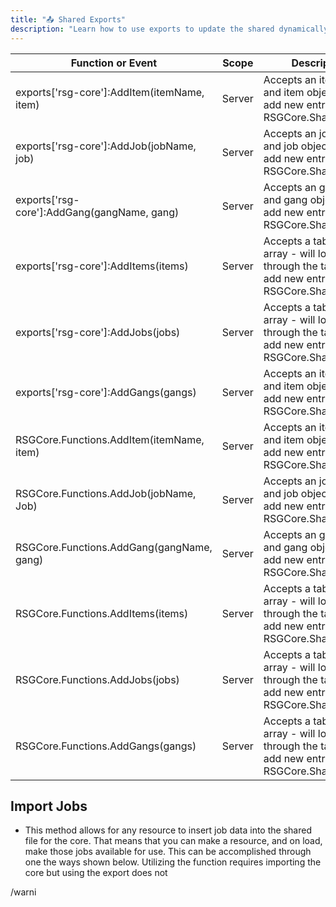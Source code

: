 ```yaml
---
title: "📤 Shared Exports"
description: "Learn how to use exports to update the shared dynamically!"
---
```




| **Function or Event**                        | **Scope** | **Description**                                                                                    | **returns**                |
| -------------------------------------------- | --------- | -------------------------------------------------------------------------------------------------- | -------------------------- |
| exports\['rsg-core']:AddItem(itemName, item) | Server    | Accepts an item name and item object - will add new entry to RSGCore.Shared.Items                  | boolean, string            |
| exports\['rsg-core']:AddJob(jobName, job)    | Server    | Accepts an job name and job object - will add new entry to RSGCore.Shared.Jobs                     | boolean, string            |
| exports\['rsg-core']:AddGang(gangName, gang) | Server    | Accepts an gang name and gang object - will add new entry to RSGCore.Shared.Gangs                  | boolean, string            |
| exports\['rsg-core']:AddItems(items)         | Server    | Accepts a table or array - will loop through the table and add new entries to RSGCore.Shared.Items | boolean, string, errorItem |
| exports\['rsg-core']:AddJobs(jobs)           | Server    | Accepts a table or array - will loop through the table and add new entries to RSGCore.Shared.Jobs  | boolean, string, errorItem |
| exports\['rsg-core']:AddGangs(gangs)         | Server    | Accepts an item name and item object - will add new entry to RSGCore.Shared.Items                  | boolean, string, errorItem |
| RSGCore.Functions.AddItem(itemName, item)    | Server    | Accepts an item name and item object - will add new entry to RSGCore.Shared.Items                  | boolean, string            |
| RSGCore.Functions.AddJob(jobName, Job)       | Server    | Accepts an job name and job object - will add new entry to RSGCore.Shared.Jobs                     | boolean, string            |
| RSGCore.Functions.AddGang(gangName, gang)    | Server    | Accepts an gang name and gang object - will add new entry to RSGCore.Shared.Gangs                  | boolean, string            |
| RSGCore.Functions.AddItems(items)            | Server    | Accepts a table or array - will loop through the table and add new entries to RSGCore.Shared.Items | boolean, string, errorItem |
| RSGCore.Functions.AddJobs(jobs)              | Server    | Accepts a table or array - will loop through the table and add new entries to RSGCore.Shared.Jobs  | boolean, string, errorItem |
| RSGCore.Functions.AddGangs(gangs)            | Server    | Accepts a table or array - will loop through the table and add new entries to RSGCore.Shared.Gangs | boolean, string, errorItem |

## Import Jobs

* This method allows for any resource to insert job data into the shared file for the core. That means that you can make a resource, and on load, make those jobs available for use. This can be accomplished through one the ways shown below. Utilizing the function requires importing the core but using the export does not

/warni